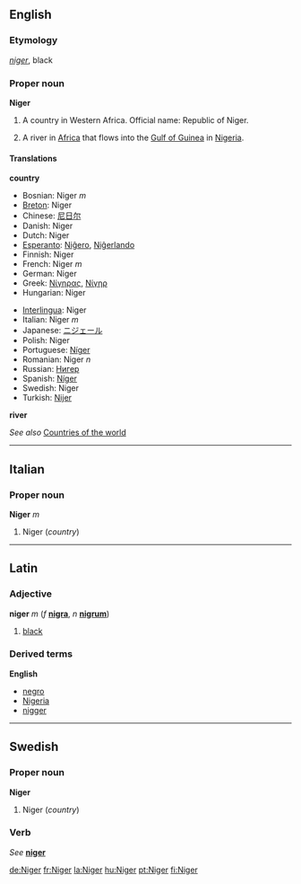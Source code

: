 {{See|niger}}
==English==
===Etymology===
{{wikipedia}}
{{L.}} ''[[niger]]'', black

===Proper noun===
'''Niger'''

#A country in Western Africa. Official name: Republic of Niger.
# {{rivers}} A river in [[Africa]] that flows into the [[Gulf of Guinea]] in [[Nigeria]]. 

====Translations====

'''country'''
{{top}}
*Bosnian: Niger ''m''
*[[Breton]]: Niger
*Chinese: [[尼日尔]]
*Danish: Niger
*Dutch: Niger
*[[Esperanto]]: [[Niĝero]], [[Niĝerlando]]
*Finnish: Niger
*French: Niger ''m''
*German: Niger
*Greek: [[Νίγηρας]], [[Νίγηρ]]
*Hungarian: Niger
{{mid}}
*[[Interlingua]]: Niger
*Italian: Niger ''m''
*Japanese: [[ニジェール]]
*Polish: Niger
*Portuguese: [[Níger]]
*Romanian: Niger ''n''
*Russian: [[Нигер]]
*Spanish: [[Níger]]
*Swedish: Niger
*Turkish: [[Nijer]]
{{bottom}}

'''river'''
{{top}}
{{mid}}
{{bottom}}

''See also'' [[Countries of the world]]

----
==Italian==
===Proper noun===
'''Niger''' ''m''

#Niger (''country'')

----
==Latin==
===Adjective===
'''niger''' ''m'' (''f'' '''[[nigra]]''', ''n'' '''[[nigrum]]''')

# [[black]]

===Derived terms===
'''English'''
*[[negro]]
*[[Nigeria]]
*[[nigger]]

----
==Swedish==
===Proper noun===
'''Niger'''

#Niger (''country'')

===Verb===
''See'' '''[[niger]]'''

[[de:Niger]]
[[fr:Niger]]
[[la:Niger]]
[[hu:Niger]]
[[pt:Niger]]
[[fi:Niger]]